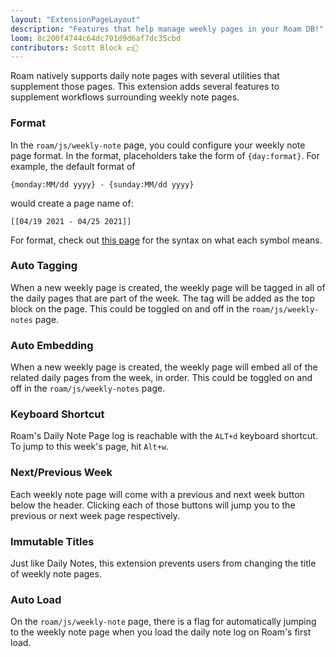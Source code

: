 ```yaml
---
layout: "ExtensionPageLayout"
description: "Features that help manage weekly pages in your Roam DB!"
loom: 8c200f4744c64dc791d9d6af7dc35cbd
contributors: Scott Block 💵📓
---
```


Roam natively supports daily note pages with several utilities that supplement those pages. This extension adds several features to supplement workflows surrounding weekly note pages.

### Format

In the `roam/js/weekly-note` page, you could configure your weekly note page format. In the format, placeholders take the form of `{day:format}`. For example, the default format of

```
{monday:MM/dd yyyy} - {sunday:MM/dd yyyy}
```

would create a page name of:

```
[[04/19 2021 - 04/25 2021]]
```

For format, check out [this page](https://date-fns.org/v2.21.1/docs/format) for the syntax on what each symbol means.

### Auto Tagging

When a new weekly page is created, the weekly page will be tagged in all of the daily pages that are part of the week. The tag will be added as the top block on the page. This could be toggled on and off in the `roam/js/weekly-notes` page.

### Auto Embedding

When a new weekly page is created, the weekly page will embed all of the related daily pages from the week, in order. This could be toggled on and off in the `roam/js/weekly-notes` page.

### Keyboard Shortcut

Roam's Daily Note Page log is reachable with the `ALT+d` keyboard shortcut. To jump to this week's page, hit `Alt+w`. 

### Next/Previous Week

Each weekly note page will come with a previous and next week button below the header. Clicking each of those buttons will jump you to the previous or next week page respectively.

### Immutable Titles

Just like Daily Notes, this extension prevents users from changing the title of weekly note pages.

### Auto Load

On the `roam/js/weekly-note` page, there is a flag for automatically jumping to the weekly note page when you load the daily note log on Roam's first load.

